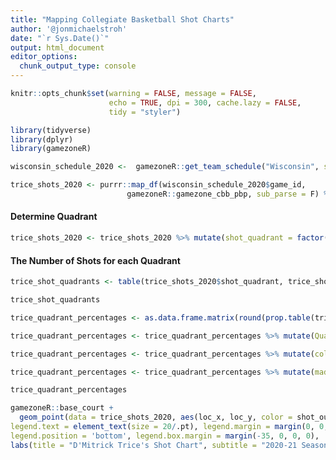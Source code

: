 ```yaml
---
title: "Mapping Collegiate Basketball Shot Charts"
author: '@jonmichaelstroh'
date: "`r Sys.Date()`"
output: html_document
editor_options: 
  chunk_output_type: console
---
```


```r
knitr::opts_chunk$set(warning = FALSE, message = FALSE, 
                      echo = TRUE, dpi = 300, cache.lazy = FALSE,
                      tidy = "styler")
```

```r
library(tidyverse)
library(dplyr)
library(gamezoneR)
```

```r
wisconsin_schedule_2020 <-  gamezoneR::get_team_schedule("Wisconsin", season = "2020-21")
```

```r
trice_shots_2020 <- purrr::map_df(wisconsin_schedule_2020$game_id, 
                          gamezoneR::gamezone_cbb_pbp, sub_parse = F) %>% filter(shooter == "D'Mitrik Trice")
```

#### Determine Quadrant

```r
trice_shots_2020 <- trice_shots_2020 %>% mutate(shot_quadrant = factor(if_else(loc_x >= 21 & loc_x <= 25 & ((loc_y - 5.25)^2 + (25 - loc_x)^2 <= 16), "Q1", if_else(loc_x > 25 & loc_x <= 29 & ((loc_y - 5.25)^2 + (loc_x - 25)^2 <= 16), "Q1", if_else(loc_x >= 19 & loc_x <= 31 & loc_y <= 19, "Q2", if_else(loc_x <= 12.5 & three_pt == TRUE, "Q5", if_else(loc_x > 12.5 & loc_x < 37.5 & three_pt == TRUE, "Q6", if_else(loc_x >= 37.5 & three_pt == TRUE, "Q7", if_else(loc_x <= 25, "Q3", if_else(loc_x > 25, "Q4", "NA"))))))))))
```

#### The Number of Shots for each Quadrant

```r
trice_shot_quadrants <- table(trice_shots_2020$shot_quadrant, trice_shots_2020$shot_outcome)

trice_shot_quadrants
```

```r
trice_quadrant_percentages <- as.data.frame.matrix(round(prop.table(trice_shot_quadrants, 1), digits = 2) * 100)

trice_quadrant_percentages <- trice_quadrant_percentages %>% mutate(Quadrant = 1:nrow(trice_quadrant_percentages))

trice_quadrant_percentages <- trice_quadrant_percentages %>% mutate(color = if_else(Quadrant == 1,if_else(made < 52, "royalblue3", if_else(made < 60, "steelblue1", if_else(made < 63, "gray50", if_else(made < 71, "red3", "red")))), "NA"))

trice_quadrant_percentages <- trice_quadrant_percentages %>% mutate(made = paste0(made,"%"))

trice_quadrant_percentages
```


```r
gamezoneR::base_court +
  geom_point(data = trice_shots_2020, aes(loc_x, loc_y, color = shot_outcome), alpha = 0.6) + geom_text(data = trice_quadrant_percentages, x = 25, y = 7.85, fontface = "bold", color = trice_quadrant_percentages$color, size = 3, aes(label = ifelse(Quadrant == 1, as.character(made),""))) + geom_text(data = trice_quadrant_percentages, x = 25, y = 17, fontface = "bold", color = "red", size = 3, aes(label = ifelse(Quadrant == 2, as.character(made),""))) + geom_text(data = trice_quadrant_percentages, x = 25, y = 32, fontface = "bold", color = "red", size = 3, aes(label = ifelse(Quadrant == 6, as.character(made),"")))  + geom_text(data = trice_quadrant_percentages, x = 6, y = 25, fontface = "bold", color = "red", size = 3, aes(label = ifelse(Quadrant == 5, as.character(made),""))) + geom_text(data = trice_quadrant_percentages, x = 44, y = 25, fontface = "bold", color = "red", size = 3, aes(label = ifelse(Quadrant == 7, as.character(made),""))) + geom_text(data = trice_quadrant_percentages, x = 12.5, y = 15, fontface = "bold", color = "red", size = 3, aes(label = ifelse(Quadrant == 4, as.character(made),""))) + geom_text(data = trice_quadrant_percentages, x = 37.5, y = 15, fontface = "bold", color = "red", size = 3, aes(label = ifelse(Quadrant == 5, as.character(made),""))) + theme(legend.spacing.x = grid::unit(0, 'cm'),  plot.title = element_text(face = "bold", hjust = 0.5, size = 25/.pt, margin = margin(0, 0, 5, 0)), plot.subtitle = element_text(face = "italic", hjust = 0.5, size = 18/.pt), legend.title = element_text(size = 20/.pt, face = "bold"), 
legend.text = element_text(size = 20/.pt), legend.margin = margin(0, 0, 0, 0),
legend.position = 'bottom', legend.box.margin = margin(-35, 0, 0, 0),  plot.margin = margin(5, 0, 5, 0)) + 
labs(title = "D'Mitrick Trice's Shot Chart", subtitle = "2020-21 Season", color = "Outcome", caption = "Chart: @jonmichaelstroh | Data: @gamezoneR")
```

















